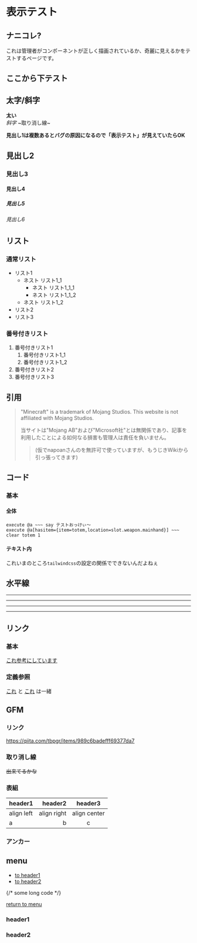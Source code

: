 # 表示テスト
## ナニコレ?
これは管理者がコンポーネントが正しく描画されているか、奇麗に見えるかをテストするページです。

## ここから下テスト

## 太字/斜字
**太い**  
*斜字*
~取り消し線~

**見出し1は複数あるとバグの原因になるので「表示テスト」が見えていたらOK**
## 見出し2
### 見出し3
#### 見出し4
##### 見出し5
###### 見出し6

## リスト
### 通常リスト
- リスト1
    - ネスト リスト1_1
        - ネスト リスト1_1_1
        - ネスト リスト1_1_2
    - ネスト リスト1_2
- リスト2
- リスト3

### 番号付きリスト
1. 番号付きリスト1
    1. 番号付きリスト1_1
    1. 番号付きリスト1_2
1. 番号付きリスト2
1. 番号付きリスト3

## 引用
> "Minecraft" is a trademark of Mojang Studios. This website is not affiliated with Mojang Studios.
> 
> 当サイトは"Mojang AB"および"Microsoft社"とは無関係であり、記事を利用したことによる如何なる損害も管理人は責任を負いません。
>> (仮でnapoanさんのを無許可で使っていますが、もうじきWikiから引っ張ってきます)

## コード
### 基本
#### 全体
```
execute @a ~~~ say テストおっけぃ～
execute @a[hasitem={item=totem,location=slot.weapon.mainhand}] ~~~ clear totem 1
```
#### テキスト内
これいまのところ`tailwindcss`の設定の関係でできないんだよねぇ

## 水平線

***

___

---

*    *    *

## リンク
### 基本
[これ参考にしています](https://qiita.com/tbpgr/items/989c6badefff69377da7)

### 定義参照
[これ][article]
と
[これ][article]
は一緒

[article]: https://qiita.com/tbpgr/items/989c6badefff69377da7

## GFM
### リンク
https://qiita.com/tbpgr/items/989c6badefff69377da7

### 取り消し線
~~出来てるかな~~

### 表組
|header1|header2|header3|
|:--|--:|:--:|
|align left|align right|align center|
|a|b|c|

### アンカー
## menu
* [to header1](#header1)
* [to header2](#header2)

{/* some long code */}

[return to menu](#menu)
### header1
### header2
